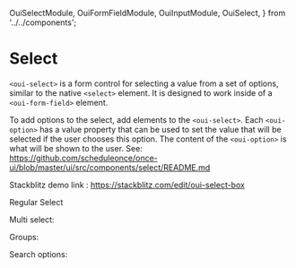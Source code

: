   OuiSelectModule,
  OuiFormFieldModule,
  OuiInputModule,
  OuiSelect,
} from '../../components';

<Meta of={SelectStories} />

# Select

`<oui-select>` is a form control for selecting a value from a set of options, similar to the native `<select>` element. It is designed to work inside of a `<oui-form-field>` element.

To add options to the select, add elements to the `<oui-select>`. Each `<oui-option>` has a value property that can be used to set the value that will be selected if the user chooses this option. The content of the `<oui-option>` is what will be shown to the user. See: https://github.com/scheduleonce/once-ui/blob/master/ui/src/components/select/README.md

Stackblitz demo link : https://stackblitz.com/edit/oui-select-box

Regular Select

<Canvas of={SelectStories.Regular} />

<Controls of={SelectStories.Regular} />

Multi select:

<Canvas of={SelectStories.MultiSelect} />

<Controls of={SelectStories.MultiSelect} />

Groups:

<Canvas of={SelectStories.Groups} />

<Controls of={SelectStories.Groups} />

Search options:

<Canvas of={SelectStories.SearchOptions} />

<Controls of={SelectStories.SearchOptions} />

